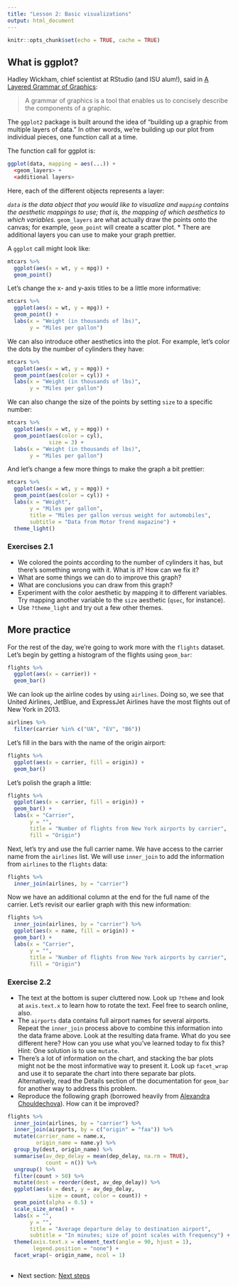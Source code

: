```yaml
---
title: "Lesson 2: Basic visualizations"
output: html_document
---
```


```r
knitr::opts_chunk$set(echo = TRUE, cache = TRUE)
```

## What is ggplot?

Hadley Wickham, chief scientist at RStudio (and ISU alum!), said in [A Layered Grammar of Graphics](https://vita.had.co.nz/papers/layered-grammar.pdf):

> A grammar of graphics is a tool that enables us to concisely describe the components of a graphic. 

The `ggplot2` package is built around the idea of "building up a graphic from multiple layers of data." In other words, we're building up our plot from individual pieces, one function call at a time.

The function call for ggplot is:

```r
ggplot(data, mapping = aes(...)) + 
  <geom_layers> + 
  <additional layers>
```

Here, each of the different objects represents a layer:

*`data` is the data object that you would like to visualize and `mapping` contains the aesthetic mappings to use; that is, the mapping of which aesthetics to which variables. 
*`geom_layers` are what actually draw the points onto the canvas; for example, `geom_point` will create a scatter plot. 
* There are additional layers you can use to make your graph prettier.

A `ggplot` call might look like:

```r
mtcars %>% 
  ggplot(aes(x = wt, y = mpg)) + 
  geom_point()
```

Let's change the x- and y-axis titles to be a little more informative:

```r
mtcars %>% 
  ggplot(aes(x = wt, y = mpg)) + 
  geom_point() +
  labs(x = "Weight (in thousands of lbs)",
       y = "Miles per gallon")
```

We can also introduce other aesthetics into the plot. For example, let's color the dots by the number of cylinders they have:

```r
mtcars %>% 
  ggplot(aes(x = wt, y = mpg)) + 
  geom_point(aes(color = cyl)) +
  labs(x = "Weight (in thousands of lbs)",
       y = "Miles per gallon")
```

We can also change the size of the points by setting `size` to a specific number:

```r
mtcars %>% 
  ggplot(aes(x = wt, y = mpg)) + 
  geom_point(aes(color = cyl), 
             size = 3) +
  labs(x = "Weight (in thousands of lbs)",
       y = "Miles per gallon")
```

And let's change a few more things to make the graph a bit prettier:

```r
mtcars %>% 
  ggplot(aes(x = wt, y = mpg)) + 
  geom_point(aes(color = cyl)) +
  labs(x = "Weight",
       y = "Miles per gallon",
       title = "Miles per gallon versus weight for automobiles",
       subtitle = "Data from Motor Trend magazine") + 
  theme_light()
```


### Exercises 2.1

* We colored the points according to the number of cylinders it has, but there's something wrong with it. What is it? How can we fix it?
* What are some things we can do to improve this graph? 
* What are conclusions you can draw from this graph? 
* Experiment with the color aesthetic by mapping it to different variables. Try mapping another variable to the `size` aesthetic (`qsec`, for instance).
* Use `?theme_light` and try out a few other themes.

## More practice

For the rest of the day, we're going to work more with the `flights` dataset. Let's begin by getting a histogram of the flights using `geom_bar`:

```r
flights %>% 
  ggplot(aes(x = carrier)) + 
  geom_bar()
```

We can look up the airline codes by using `airlines`. Doing so, we see that United Airlines, JetBlue, and ExpressJet Airlines have the most flights out of New York in 2013.

```r
airlines %>% 
  filter(carrier %in% c("UA", "EV", "B6"))
```

Let's fill in the bars with the name of the origin airport:

```r
flights %>% 
  ggplot(aes(x = carrier, fill = origin)) + 
  geom_bar()
```

Let's polish the graph a little:


```r
flights %>% 
  ggplot(aes(x = carrier, fill = origin)) + 
  geom_bar() + 
  labs(x = "Carrier",
       y = "",
       title = "Number of flights from New York airports by carrier",
       fill = "Origin")
```

Next, let's try and use the full carrier name. We have access to the carrier name from the `airlines` list. We will use `inner_join` to add the information from `airlines` to the `flights` data:

```r
flights %>% 
  inner_join(airlines, by = "carrier")
```

Now we have an additional column at the end for the full name of the carrier. Let's revisit our earlier graph with this new information:

```r
flights %>% 
  inner_join(airlines, by = "carrier") %>% 
  ggplot(aes(x = name, fill = origin)) + 
  geom_bar() + 
  labs(x = "Carrier",
       y = "",
       title = "Number of flights from New York airports by carrier",
       fill = "Origin") 
```

### Exercise 2.2

* The text at the bottom is super cluttered now. Look up `?theme` and look at `axis.text.x` to learn how to rotate the text. Feel free to search online, also.
* The `airports` data contains full airport names for several airports. Repeat the `inner_join` process above to combine this information into the data frame above. Look at the resulting data frame. What do you see different here? How can you use what you've learned today to fix this? Hint: One solution is to use `mutate`.
* There's a lot of information on the chart, and stacking the bar plots might not be the most informative way to present it. Look up `facet_wrap` and use it to separate the chart into there separate bar plots. Alternatively, read the Details section of the documentation for `geom_bar` for another way to address this problem.
* Reproduce the following graph (borrowed heavily from [Alexandra Chouldechova](https://www.andrew.cmu.edu/user/achoulde/94842/lectures/lecture12/lecture12-94842.html)). How can it be improved?

```r
flights %>% 
  inner_join(airlines, by = "carrier") %>% 
  inner_join(airports, by = c("origin" = "faa")) %>% 
  mutate(carrier_name = name.x,
         origin_name = name.y) %>% 
  group_by(dest, origin_name) %>%
  summarise(av_dep_delay = mean(dep_delay, na.rm = TRUE),
            count = n()) %>%
  ungroup() %>%
  filter(count > 50) %>%
  mutate(dest = reorder(dest, av_dep_delay)) %>%
  ggplot(aes(x = dest, y = av_dep_delay, 
             size = count, color = count)) + 
  geom_point(alpha = 0.5) +
  scale_size_area() +
  labs(x = "",
       y = "",
       title = "Average departure delay to destination airport",
       subtitle = "In minutes; size of point scales with frequency") + 
  theme(axis.text.x = element_text(angle = 90, hjust = 1),
        legend.position = "none") + 
  facet_wrap(~ origin_name, ncol = 1) 
  
```


* Next section: [Next steps](https://pommevilla.github.io/p3.bootcamp.r.2019/next_steps.html)